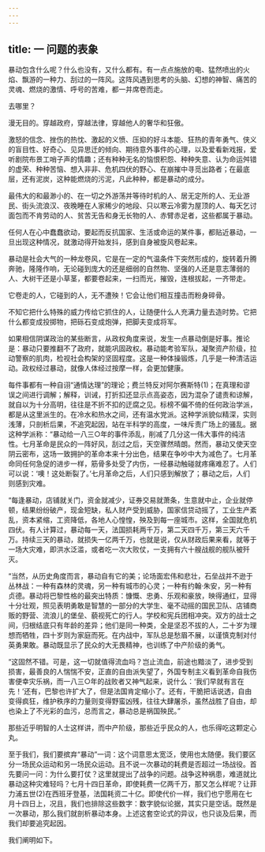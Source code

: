 ```yaml
---
---
---
```

title: 一 问题的表象
---





暴动包含什么呢？什么也没有，又什么都有。有一点点施放的电、猛然喷出的火焰、飘游的一种力、刮过的一阵风。这阵风遇到思考的头脑、幻想的神智、痛苦的灵魂、燃烧的激情、呼号的苦难，都一并席卷而走。

去哪里？

漫无目的。穿越政府，穿越法律，穿越他人的奢华和狂傲。

激怒的信念、挫伤的热忱、激起的义愤、压抑的好斗本能、狂热的青年勇气、侠义的盲目性、好奇心、见异思迁的倾向、期待意外事件的心理，以及爱看新戏报，爱听剧院布景工哨子声的情趣；还有种种无名的恼恨积怨、种种失意、认为命运舛错的虚荣、种种苦恼、想入非非、危机四伏的野心、在崩摧中寻觅出路者；在最底层，还有泥炭，这种能燃烧的污泥，凡此种种，都是暴动的成分。

最伟大的和最渺小的、在一切之外游荡并等待时机的人、居无定所的人、无业游民、街头流浪汉、夜晚睡在人家稀少的地段、只以寒云冷雾为屋顶的人、每天乞讨面包而不肯劳动的人、贫苦无告和身无长物的人、赤臂赤足者，这些都属于暴动。

任何人在心中蠢蠢欲动，要起而反抗国家、生活或命运的某件事，都贴近暴动，一旦出现这种情况，就激动得开始发抖，感到自身被旋风卷起来。

暴动是社会大气的一种龙卷风，它是在一定的气温条件下突然形成的，旋转着升腾奔驰，隆隆作响，无论碰到庞大的还是细弱的自然物、坚强的人还是意志薄弱的人、大树干还是小草茎，都要卷起来，一扫而光，摧毁，连根拔起，一齐带走。

它卷走的人，它碰到的人，无不遭殃！它会让他们相互撞击而粉身碎骨。

不知它把什么特殊的威力传给它抓住的人，让随便什么人充满力量去造时势。它把什么都变成投掷物，把砾石变成炮弹，把脚夫变成将军。

如果相信阴谋政治的某些断言，从政权角度来说，发生一点暴动倒是好事。推论是：暴动只要推翻不了政府，就能巩固政权。暴动能考验军队，凝聚资产阶级，拉动警察的肌肉，检视社会构架的坚固程度。这是一种体操锻炼，几乎是一种清洁运动。政权经过暴动，就像人体经过按摩一样，会更加健康。

每件事都有一种自诩“通情达理”的理论；费兰特反对阿尔赛斯特(1)；在真理和谬误之间进行调解；解释，训诫，打折扣还显示点高姿态，因为混杂了谴责和谅解，就自以为十分高明，往往是不折不扣的迂腐之见。标榜不偏不倚的任何政治学派，都是从这里派生的。在冷水和热水之间，还有温水党派。这种学派貌似精深，实则浅薄，只剖析后果，不追究起因，站在半科学的高度，一味斥责广场上的骚乱。据这种学派称：“暴动给一八三○年的事件添乱，削减了几分这一伟大事件的纯洁性。七月革命是民众的一阵好风，刮过之后，天空骤然晴朗。然而，暴动又使天空阴云密布，这场一致拥护的革命本来十分出色，结果在争吵中大为减色了。七月革命同任何急促的进步一样，筋骨多处受了内伤，一经暴动触碰就疼痛难忍了。人们可以说：‘噢！这处断裂了。’七月革命之后，人们只感到解放了；暴动之后，人们则感到灾难。

“每逢暴动，店铺就关门，资金就减少，证券交易就萧条，生意就中止，企业就停顿，结果纷纷破产，现金短缺，私人财产受到威胁，国家信贷动摇了，工业生产紊乱，资本紧缩，工资降低，各地人心惶惶，殃及到每一座城市。这样，全国就危机四伏。有人计算过，暴动每一天，法国损耗两千万，第二天四千万，第三天六千万。持续三天的暴动，就损失一亿两千万，也就是说，仅从财政后果来看，就等于一场大灾难，即洪水泛滥，或者吃一次大败仗，一支拥有六十艘战舰的舰队被歼灭。

“当然，从历史角度而言，暴动自有它的美；论场面宏伟和悲壮，石垒战并不逊于丛林战：一种有森林的灵魂，另一种有城市的心灵；一种有约翰·朱安，另一种有贞德。暴动将巴黎性格的最突出特质：慷慨、忠勇、乐观和豪放，映得通红，显得十分壮观，照见表明勇敢是智慧的一部分的大学生、毫不动摇的国民卫队、店铺商贩的野营、流浪儿的堡垒、藐视死亡的行人。学校和宪兵团相冲突。双方的战士之间，归根结底只有年龄的差异；他们是同一种类，全是坚忍不拔的人，二十岁为理想而牺牲，四十岁则为家庭而死。在内战中，军队总是愁眉不展，以谨慎克制对付英勇果敢。暴动既显示了民众的大无畏精神，也训练了中产阶级的勇气。

“这固然不错。可是，这一切就值得流血吗？岂止流血，前途也黯淡了，进步受到损害，最善良的人惴惴不安，正直的自由派失望了，外国专制主义看到革命自我伤害便幸灾乐祸，而一八三○年的战败者又神气起来，说什么：‘我们早就有言在先！’还有，巴黎也许扩大了，但是法国肯定缩小了。还有，干脆把话说透，自由变得疯狂，维护秩序的力量则变得野蛮凶残，往往大肆屠杀，虽然战胜了自由，却也染上了不光彩的血污，总而言之，暴动总是祸国殃民。”

那些近乎明智的人士这样讲，而中产阶级，那些近乎民众的人，也乐得吃这颗定心丸。

至于我们，我们要摈弃“暴动”一词：这个词意思太宽泛，使用也太随便。我们要区分一场民众运动和另一场民众运动。且不说一次暴动的耗费是否超过一场战役。首先要问一问：为什么要打仗？这里就提出了战争的问题。战争这种祸患，难道就比暴动这种灾难轻吗？七月十四日革命，即使耗费一亿两千万，那又怎么样呢？让菲力浦五世(2)在西班牙登基，法国耗资二十亿。即使代价一样，我们也宁愿用在七月十四日上，况且，我们也排除这些数字：数字貌似论据，其实只是空话。既然是一次暴动，那么我们就剖析暴动本身。上述这套空论式的异议，也只谈及后果，而我们却要追究起因。

我们阐明如下。